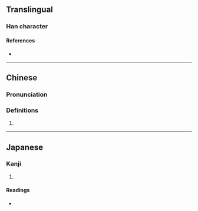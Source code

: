 {{character info/new}}
==Translingual==

===Han character===
{{Han char|rn=9|rad=人|as=11|sn=13|four=|canj=OJJK|ids=⿰亻𨊴}}

====References====
* {{Han ref|kx=0115.340|dkj=01060|hdz=10208.060|uh=50CC|ud=20684}}

----

==Chinese==
{{zh-forms}}

===Pronunciation===
{{zh-pron
|m=yíng
}}

===Definitions===

# {{rfdef|lang=zh}}

----

==Japanese==

===Kanji===
{{ja-kanji|grade=|rs=人11}}

# {{defn|lang=ja|sort=人11}}

====Readings====
* {{ja-readings|on=[[よう]] (yō)|kun=[[おさめる]] (osameru)}}
